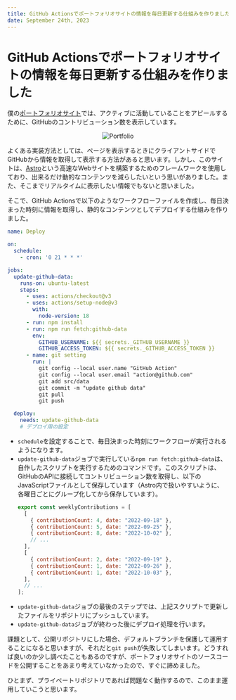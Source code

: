 ```yaml
---
title: GitHub Actionsでポートフォリオサイトの情報を毎日更新する仕組みを作りました
date: September 24th, 2023
---
```



# GitHub Actionsでポートフォリオサイトの情報を毎日更新する仕組みを作りました

<Date date="September 24th, 2023" />

僕の[ポートフォリオサイト](https://portfolio-ot07.vercel.app/ja)では、アクティブに活動していることをアピールするために、GitHubのコントリビューション数を表示しています。

<div align="center" style={{ marginTop: "1rem" }}>
  <img src="/portfolio-cron/portfolio.png" alt="Portfolio" />
</div>

よくある実装方法としては、ページを表示するときにクライアントサイドでGitHubから情報を取得して表示する方法があると思います。しかし、このサイトは、[Astro](https://docs.astro.build/ja)という高速なWebサイトを構築するためのフレームワークを使用しており、出来るだけ動的なコンテンツを減らしたいという思いがありました。また、そこまでリアルタイムに表示したい情報でもないと思いました。

そこで、GitHub Actionsで以下のようなワークフローファイルを作成し、毎日決まった時刻に情報を取得し、静的なコンテンツとしてデプロイする仕組みを作りました。

```yml
name: Deploy

on:
  schedule:
    - cron: '0 21 * * *'

jobs:
  update-github-data:
    runs-on: ubuntu-latest
    steps:
      - uses: actions/checkout@v3
      - uses: actions/setup-node@v3
        with:
          node-version: 18
      - run: npm install
      - run: npm run fetch:github-data
        env:
          GITHUB_USERNAME: ${{ secrets._GITHUB_USERNAME }}
          GITHUB_ACCESS_TOKEN: ${{ secrets._GITHUB_ACCESS_TOKEN }}
      - name: git setting
        run: |
          git config --local user.name "GitHub Action"
          git config --local user.email "action@github.com"
          git add src/data
          git commit -m "update github data"
          git pull
          git push

  deploy:
    needs: update-github-data
    # デプロイ用の設定
```

- `schedule`を設定することで、毎日決まった時刻にワークフローが実行されるようになります。
- `update-github-data`ジョブで実行している`npm run fetch:github-data`は、自作したスクリプトを実行するためのコマンドです。このスクリプトは、GitHubのAPIに接続してコントリビューション数を取得し、以下のJavaScriptファイルとして保存しています（Astro内で扱いやすいように、各曜日ごとにグループ化してから保存しています）。
  ```js
  export const weeklyContributions = [
    [
      { contributionCount: 4, date: "2022-09-18" },
      { contributionCount: 5, date: "2022-09-25" },
      { contributionCount: 8, date: "2022-10-02" },
      // ...
    ],
    [
      { contributionCount: 2, date: "2022-09-19" },
      { contributionCount: 1, date: "2022-09-26" },
      { contributionCount: 1, date: "2022-10-03" },
    ],
    // ...
  ];
  ```
- `update-github-data`ジョブの最後のステップでは、上記スクリプトで更新したファイルをリポジトリにプッシュしています。
- `update-github-data`ジョブが終わった後にデプロイ処理を行います。


課題として、公開リポジトリにした場合、デフォルトブランチを保護して運用することになると思いますが、それだと`git push`が失敗してしまいます。どうすれば良いのか少し調べたこともあるのですが、ポートフォリオサイトのソースコードを公開することをあまり考えていなかったので、すぐに諦めました。

ひとまず、プライベートリポジトリであれば問題なく動作するので、このまま運用していこうと思います。